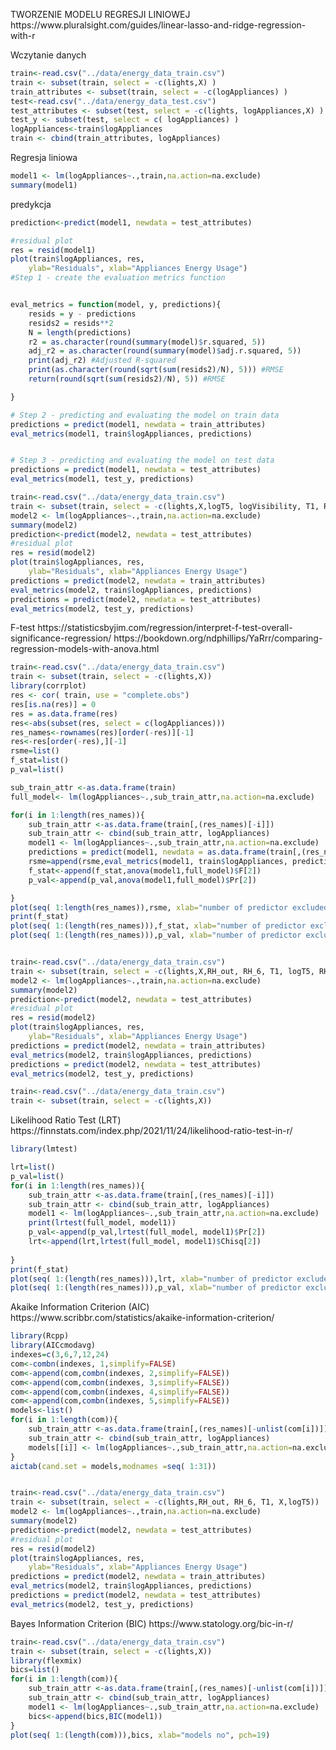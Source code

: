 
TWORZENIE MODELU REGRESJI LINIOWEJ
https://www.pluralsight.com/guides/linear-lasso-and-ridge-regression-with-r

Wczytanie danych
```r
train<-read.csv("../data/energy_data_train.csv")
train <- subset(train, select = -c(lights,X) )
train_attributes <- subset(train, select = -c(logAppliances) )
test<-read.csv("../data/energy_data_test.csv")
test_attributes <- subset(test, select = -c(lights, logAppliances,X) )
test_y <- subset(test, select = c( logAppliances) )
logAppliances<-train$logAppliances
train <- cbind(train_attributes, logAppliances)
```

Regresja liniowa

```r
model1 <- lm(logAppliances~.,train,na.action=na.exclude)
summary(model1)
```
predykcja

```r
prediction<-predict(model1, newdata = test_attributes)

#residual plot
res = resid(model1)
plot(train$logAppliances, res, 
    ylab="Residuals", xlab="Appliances Energy Usage")
#Step 1 - create the evaluation metrics function


eval_metrics = function(model, y, predictions){
    resids = y - predictions
    resids2 = resids**2
    N = length(predictions)
    r2 = as.character(round(summary(model)$r.squared, 5))
    adj_r2 = as.character(round(summary(model)$adj.r.squared, 5))
    print(adj_r2) #Adjusted R-squared
    print(as.character(round(sqrt(sum(resids2)/N), 5))) #RMSE
    return(round(sqrt(sum(resids2)/N), 5)) #RMSE

}
```

```r
# Step 2 - predicting and evaluating the model on train data
predictions = predict(model1, newdata = train_attributes)
eval_metrics(model1, train$logAppliances, predictions)


# Step 3 - predicting and evaluating the model on test data
predictions = predict(model1, newdata = test_attributes)
eval_metrics(model1, test_y, predictions)
```
```r
train<-read.csv("../data/energy_data_train.csv")
train <- subset(train, select = -c(lights,X,logT5, logVisibility, T1, RH_6, RH_3, RH_out))
model2 <- lm(logAppliances~.,train,na.action=na.exclude)
summary(model2)
prediction<-predict(model2, newdata = test_attributes)
#residual plot
res = resid(model2)
plot(train$logAppliances, res, 
    ylab="Residuals", xlab="Appliances Energy Usage")
predictions = predict(model2, newdata = train_attributes)
eval_metrics(model2, train$logAppliances, predictions)
predictions = predict(model2, newdata = test_attributes)
eval_metrics(model2, test_y, predictions)
```

F-test
https://statisticsbyjim.com/regression/interpret-f-test-overall-significance-regression/
https://bookdown.org/ndphillips/YaRrr/comparing-regression-models-with-anova.html

```r
train<-read.csv("../data/energy_data_train.csv")
train <- subset(train, select = -c(lights,X))
library(corrplot)
res <- cor( train, use = "complete.obs")
res[is.na(res)] = 0
res = as.data.frame(res)
res<-abs(subset(res, select = c(logAppliances)))
res_names<-rownames(res)[order(-res)][-1]
res<-res[order(-res),][-1]
rsme=list()
f_stat=list()
p_val=list()

sub_train_attr <-as.data.frame(train)
full_model<- lm(logAppliances~.,sub_train_attr,na.action=na.exclude)

for(i in 1:length(res_names)){
    sub_train_attr <-as.data.frame(train[,(res_names)[-i]])
    sub_train_attr <- cbind(sub_train_attr, logAppliances)
    model1 <- lm(logAppliances~.,sub_train_attr,na.action=na.exclude)
    predictions = predict(model1, newdata = as.data.frame(train[,(res_names)[-i]]))
    rsme=append(rsme,eval_metrics(model1, train$logAppliances, predictions))
    f_stat<-append(f_stat,anova(model1,full_model)$F[2])
    p_val<-append(p_val,anova(model1,full_model)$Pr[2])

}
plot(seq( 1:length(res_names)),rsme, xlab="number of predictor excluded from model", pch=19)
print(f_stat)
plot(seq( 1:(length(res_names))),f_stat, xlab="number of predictor excluded from model", pch=19)
plot(seq( 1:(length(res_names))),p_val, xlab="number of predictor excluded from model", pch=19)


train<-read.csv("../data/energy_data_train.csv")
train <- subset(train, select = -c(lights,X,RH_out, RH_6, T1, logT5, RH_3))
model2 <- lm(logAppliances~.,train,na.action=na.exclude)
summary(model2)
prediction<-predict(model2, newdata = test_attributes)
#residual plot
res = resid(model2)
plot(train$logAppliances, res, 
    ylab="Residuals", xlab="Appliances Energy Usage")
predictions = predict(model2, newdata = train_attributes)
eval_metrics(model2, train$logAppliances, predictions)
predictions = predict(model2, newdata = test_attributes)
eval_metrics(model2, test_y, predictions)

train<-read.csv("../data/energy_data_train.csv")
train <- subset(train, select = -c(lights,X))

```

Likelihood Ratio Test (LRT)
https://finnstats.com/index.php/2021/11/24/likelihood-ratio-test-in-r/

```r
library(lmtest)

lrt=list()
p_val=list()
for(i in 1:length(res_names)){
    sub_train_attr <-as.data.frame(train[,(res_names)[-i]])
    sub_train_attr <- cbind(sub_train_attr, logAppliances)
    model1 <- lm(logAppliances~.,sub_train_attr,na.action=na.exclude)
    print(lrtest(full_model, model1))
    p_val<-append(p_val,lrtest(full_model, model1)$Pr[2])
    lrt<-append(lrt,lrtest(full_model, model1)$Chisq[2])
    
}
print(f_stat)
plot(seq( 1:(length(res_names))),lrt, xlab="number of predictor excluded from model", pch=19)
plot(seq( 1:(length(res_names))),p_val, xlab="number of predictor excluded from model", pch=19)
```

Akaike Information Criterion (AIC)
https://www.scribbr.com/statistics/akaike-information-criterion/

```r
library(Rcpp)
library(AICcmodavg)
indexes=c(3,6,7,12,24)
com<-combn(indexes, 1,simplify=FALSE)
com<-append(com,combn(indexes, 2,simplify=FALSE))
com<-append(com,combn(indexes, 3,simplify=FALSE))
com<-append(com,combn(indexes, 4,simplify=FALSE))
com<-append(com,combn(indexes, 5,simplify=FALSE))
models<-list()
for(i in 1:length(com)){
    sub_train_attr <-as.data.frame(train[,(res_names)[-unlist(com[i])]])
    sub_train_attr <- cbind(sub_train_attr, logAppliances)
    models[[i]] <- lm(logAppliances~.,sub_train_attr,na.action=na.exclude)
}
aictab(cand.set = models,modnames =seq( 1:31))


train<-read.csv("../data/energy_data_train.csv")
train <- subset(train, select = -c(lights,RH_out, RH_6, T1, X,logT5))
model2 <- lm(logAppliances~.,train,na.action=na.exclude)
summary(model2)
prediction<-predict(model2, newdata = test_attributes)
#residual plot
res = resid(model2)
plot(train$logAppliances, res, 
    ylab="Residuals", xlab="Appliances Energy Usage")
predictions = predict(model2, newdata = train_attributes)
eval_metrics(model2, train$logAppliances, predictions)
predictions = predict(model2, newdata = test_attributes)
eval_metrics(model2, test_y, predictions)
```

Bayes Information Criterion (BIC)
https://www.statology.org/bic-in-r/

```r
train<-read.csv("../data/energy_data_train.csv")
train <- subset(train, select = -c(lights,X)) 
library(flexmix)
bics=list()
for(i in 1:length(com)){
    sub_train_attr <-as.data.frame(train[,(res_names)[-unlist(com[i])]])
    sub_train_attr <- cbind(sub_train_attr, logAppliances)
    model1 <- lm(logAppliances~.,sub_train_attr,na.action=na.exclude)
    bics<-append(bics,BIC(model1))
}
plot(seq( 1:(length(com))),bics, xlab="models no", pch=19)
```



